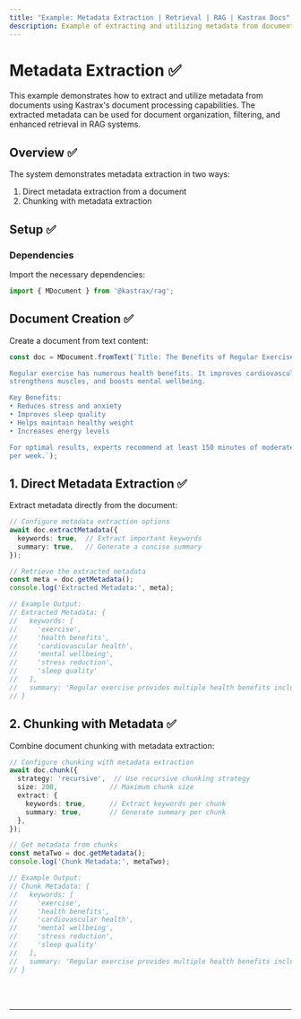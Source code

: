 ```yaml
---
title: "Example: Metadata Extraction | Retrieval | RAG | Kastrax Docs"
description: Example of extracting and utilizing metadata from documents in Kastrax for enhanced document processing and retrieval.
---
```



# Metadata Extraction ✅

This example demonstrates how to extract and utilize metadata from documents using Kastrax's document processing capabilities.
The extracted metadata can be used for document organization, filtering, and enhanced retrieval in RAG systems.

## Overview ✅

The system demonstrates metadata extraction in two ways:

1. Direct metadata extraction from a document
2. Chunking with metadata extraction

## Setup ✅

### Dependencies

Import the necessary dependencies:

```typescript copy showLineNumbers filename="src/index.ts"
import { MDocument } from '@kastrax/rag';
```

## Document Creation ✅

Create a document from text content:

```typescript copy showLineNumbers{3} filename="src/index.ts"
const doc = MDocument.fromText(`Title: The Benefits of Regular Exercise

Regular exercise has numerous health benefits. It improves cardiovascular health, 
strengthens muscles, and boosts mental wellbeing.

Key Benefits:
• Reduces stress and anxiety
• Improves sleep quality
• Helps maintain healthy weight
• Increases energy levels

For optimal results, experts recommend at least 150 minutes of moderate exercise 
per week.`);
```

## 1. Direct Metadata Extraction ✅

Extract metadata directly from the document:

```typescript copy showLineNumbers{17} filename="src/index.ts"
// Configure metadata extraction options
await doc.extractMetadata({
  keywords: true,  // Extract important keywords
  summary: true,   // Generate a concise summary
});

// Retrieve the extracted metadata
const meta = doc.getMetadata();
console.log('Extracted Metadata:', meta);

// Example Output:
// Extracted Metadata: {
//   keywords: [
//     'exercise',
//     'health benefits',
//     'cardiovascular health',
//     'mental wellbeing',
//     'stress reduction',
//     'sleep quality'
//   ],
//   summary: 'Regular exercise provides multiple health benefits including improved cardiovascular health, muscle strength, and mental wellbeing. Key benefits include stress reduction, better sleep, weight management, and increased energy. Recommended exercise duration is 150 minutes per week.'
// }
```

## 2. Chunking with Metadata ✅

Combine document chunking with metadata extraction:

```typescript copy showLineNumbers{40} filename="src/index.ts"
// Configure chunking with metadata extraction
await doc.chunk({
  strategy: 'recursive',  // Use recursive chunking strategy
  size: 200,             // Maximum chunk size
  extract: {
    keywords: true,      // Extract keywords per chunk
    summary: true,       // Generate summary per chunk
  },
});

// Get metadata from chunks
const metaTwo = doc.getMetadata();
console.log('Chunk Metadata:', metaTwo);

// Example Output:
// Chunk Metadata: {
//   keywords: [
//     'exercise',
//     'health benefits',
//     'cardiovascular health',
//     'mental wellbeing',
//     'stress reduction',
//     'sleep quality'
//   ],
//   summary: 'Regular exercise provides multiple health benefits including improved cardiovascular health, muscle strength, and mental wellbeing. Key benefits include stress reduction, better sleep, weight management, and increased energy. Recommended exercise duration is 150 minutes per week.'
// }
```

<br />
<br />
<hr className="dark:border-[#404040] border-gray-300" />
<br />
<br />
<GithubLink
  link={
    "https://github.com/kastrax-ai/kastrax/blob/main/examples/basics/rag/metadata-extraction"
  }
/> 
